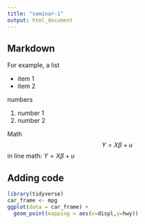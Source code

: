 ```yaml
---
title: "seminar-1"
output: html_document
---
```


## Markdown

For example, a list

- item 1
- item 2

numbers

1. number 1
2. number 2

Math
$$
Y = X\beta + u
$$
in line math: $Y= X\beta + u$

## Adding code

```r
library(tidyverse)
car_frame <- mpg
ggplot(data = car_frame) +
  geom_point(mapping = aes(x=displ,y=hwy))
```



